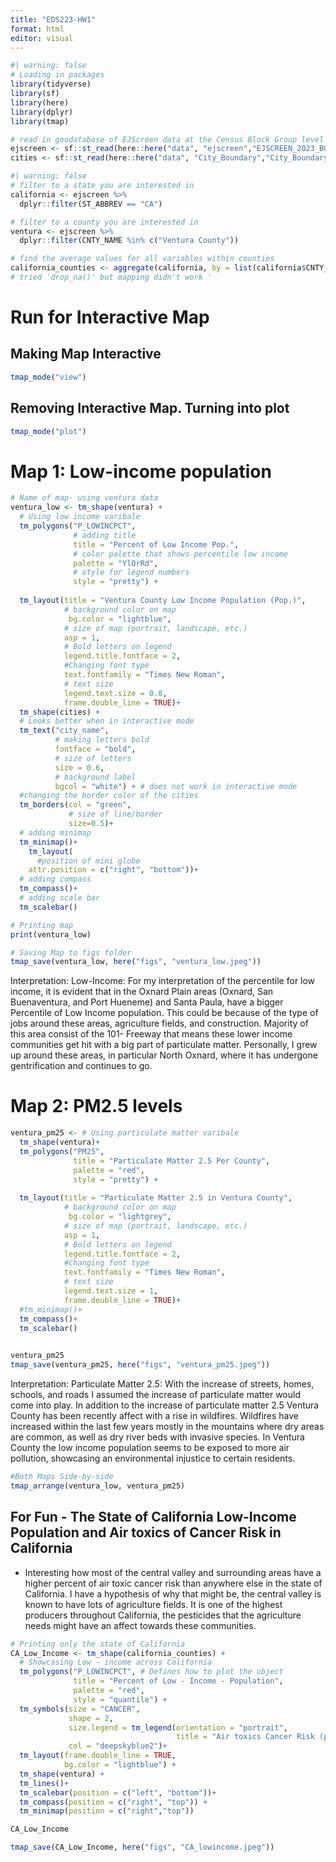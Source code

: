 ```yaml
---
title: "EDS223-HW1"
format: html
editor: visual
---
```


```r
#| warning: false
# Loading in packages
library(tidyverse)
library(sf)
library(here)
library(dplyr)
library(tmap)

# read in geodatabase of EJScreen data at the Census Block Group level and cities.
ejscreen <- sf::st_read(here::here("data", "ejscreen","EJSCREEN_2023_BG_StatePct_with_AS_CNMI_GU_VI.gdb")) 
cities <- sf::st_read(here::here("data", "City_Boundary","City_Boundary.shp")) 

```

```r
#| warning: false
# filter to a state you are interested in
california <- ejscreen %>%
  dplyr::filter(ST_ABBREV == "CA") 

# filter to a county you are interested in
ventura <- ejscreen %>%
  dplyr::filter(CNTY_NAME %in% c("Ventura County"))

# find the average values for all variables within counties
california_counties <- aggregate(california, by = list(california$CNTY_NAME), FUN = mean)
# tried 'drop_na()' but mapping didn't work ' 
```

# Run for Interactive Map

## Making Map Interactive
```r
tmap_mode("view")
```

## Removing Interactive Map. Turning into plot
```r
tmap_mode("plot")
```

# Map 1: Low-income population
```r
# Name of map- using ventura data
ventura_low <- tm_shape(ventura) +
  # Using low income varibale
  tm_polygons("P_LOWINCPCT",
              # adding title
              title = "Percent of Low Income Pop.",
              # color palette that shows percentile low income
              palette = "YlOrRd",
              # style for legend numbers
              style = "pretty") +
  
  tm_layout(title = "Ventura County Low Income Population (Pop.)",
            # background color on map
             bg.color = "lightblue",
            # size of map (portrait, landscape, etc.)
            asp = 1,
            # Bold letters on legend
            legend.title.fontface = 2,
            #Changing font type
            text.fontfamily = "Times New Roman",
            # text size
            legend.text.size = 0.8,
            frame.double_line = TRUE)+
  tm_shape(cities) +
  # Looks better when in interactive mode
  tm_text("city_name",
          # making letters bold
          fontface = "bold",
          # size of letters
          size = 0.6,
          # background label 
          bgcol = "white") + # does not work in interactive mode
  #changing the border color of the cities
  tm_borders(col = "green",
             # size of line/border
             size=0.5)+
  # adding minimap
  tm_minimap()+
    tm_layout(
      #position of mini globe
    attr.position = c("right", "bottom"))+
  # adding compass
  tm_compass()+
  # adding scale bar
  tm_scalebar()

# Printing map
print(ventura_low)

# Saving Map to figs folder
tmap_save(ventura_low, here("figs", "ventura_low.jpeg"))
```
Interpretation: 
Low-Income:
For my interpretation of the percentile for low income, it is evident that in the Oxnard Plain areas (Oxnard, San Buenaventura, and Port Hueneme) and Santa Paula, have a bigger Percentile of Low Income population. This could be because of the type of jobs around these areas, agriculture fields, and construction. Majority of this area consist of the 101- Freeway that means these lower income communities get hit with a big part of particulate matter. Personally, I grew up around these areas, in particular North Oxnard, where it has undergone gentrification and continues to go.

# Map 2: PM2.5 levels
```r
ventura_pm25 <- # Using particulate matter varibale
  tm_shape(ventura)+
  tm_polygons("PM25",
              title = "Particulate Matter 2.5 Per County",
              palette = "red",
              style = "pretty") +
  
  tm_layout(title = "Particulate Matter 2.5 in Ventura County",
            # background color on map
             bg.color = "lightgrey",
            # size of map (portrait, landscape, etc.)
            asp = 1,
            # Bold letters on legend
            legend.title.fontface = 2,
            #Changing font type
            text.fontfamily = "Times New Roman",
            # text size
            legend.text.size = 1,
            frame.double_line = TRUE)+
  #tm_minimap()+
  tm_compass()+
  tm_scalebar()
  

ventura_pm25
tmap_save(ventura_pm25, here("figs", "ventura_pm25.jpeg"))

```

Interpretation: 
Particulate Matter 2.5:
With the increase of streets, homes, schools, and roads I assumed the increase of particulate matter would come into play. In addition to the increase of particulate matter 2.5 Ventura County has been recently affect with a rise in wildfires. Wildfires have increased within the last few years mostly in the mountains where dry areas are common, as well as dry river beds with invasive species. In Ventura County the low income population seems to be exposed to more air pollution, showcasing an environmental injustice to certain residents.

```r
#Both Maps Side-by-side
tmap_arrange(ventura_low, ventura_pm25)
```

## For Fun - The State of California Low-Income Population and Air toxics of Cancer Risk in California
- Interesting how most of the central valley and surrounding areas have a higher percent of air toxic cancer risk than anywhere else in the state of California. I have a hypothesis of why that might be, the central valley is known to have lots of agriculture fields. It is one of the highest producers throughout California, the pesticides that the agriculture needs might have an affect towards these communities.
```r
# Printing only the state of California
CA_Low_Income <- tm_shape(california_counties) +
  # Showcasing Low - income across California
  tm_polygons("P_LOWINCPCT", # Defines how to plot the object
              title = "Percent of Low - Income - Population",
              palette = "red",
              style = "quantile") +
  tm_symbols(size = "CANCER",
             shape = 2,
             size.legend = tm_legend(orientation = "portrait",
                                     title = "Air toxics Cancer Risk (per County)"),
             col = "deepskyblue2")+
  tm_layout(frame.double_line = TRUE,
            bg.color = "lightblue") +
  tm_shape(ventura) +
  tm_lines()+
  tm_scalebar(position = c("left", "bottom"))+
  tm_compass(position = c("right", "top")) +
  tm_minimap(position = c("right","top"))

CA_Low_Income

tmap_save(CA_Low_Income, here("figs", "CA_lowincome.jpeg"))

```
